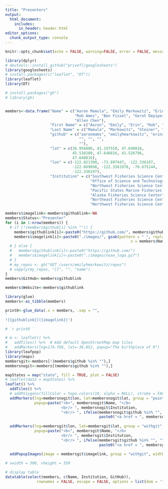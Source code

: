 ```yaml
---
title: "Presenters"
output:
  html_document:
    includes:
      in_header: header.html
editor_options: 
  chunk_output_type: console
---
```


```r
knitr::opts_chunk$set(echo = FALSE, warning=FALSE, error = FALSE, message = FALSE)

library(dplyr)
# devtools::install_github("privefl/googlesheets")
library(googlesheets)
# install.packages(c("leaflet", "DT"))
library(leaflet)
library(DT)
```

```r
# install.packages("gh")
# library(gh)


members<-data.frame("Name" = c("Aaron Mamula", "Emily Markowitz", "Erin Steiner", 
                               "Rob Ames", "Ben Fissel", "Geret Depiper", 
                               "Allen Chen"), 
                    "First Name" = c("Aaron", "Emily", "Erin", "Rob", "Ben", "Geret", "Allen"),
                    "Last Name" = c("Mamula", "Markowitz", "Steiner", "Ames", "Fissel", "Depiper", "Chen"),
                    "github" = c("aaronmams", "emilyhmarkowitz", "erinsteiner-NOAA",
                                 "", "", "",  
                                 ""), 
                    "lat" = c(36.956806, 41.197558, 47.640816, 
                              45.510209, 47.640816, 41.526796, 
                              47.640816), 
                    "lon" = c(-122.021390, -73.897447, -122.336197, 
                              -122.669898, -122.3361978, -70.675144,  
                              -122.336197), 
                    "Institution" = c("Southwest Fisheries Science Center", 
                                      "Office of Science and Technology/Alaska Fisheries Science Center", 
                                      "Northwest Fisheries Science Center", 
                                      "Pacific States Marine Fisheries Commission", 
                                      "Alaska Fisheries Science Center", 
                                      "Northeast Fisheries Science Center", 
                                      "Northwest Fisheries Science Center"))

members$imagelink<-members$githublink<-NA                 
members$Status<-"Presenter"
for (i in 1:nrow(members)) {
  # if (!(members$github[i] %in% "")) {
    members$githublink[i]<-paste0("https://github.com/", members$github[i])
    members$imagelink[i]<-paste0("./images/", gsub(pattern = " ", replacement = "", 
                                                        x = members$Name[i]), ".png")
  # } else {
  #   members$githublink[i]<-paste0("https://github.com/")
  #   members$imagelink[i]<-paste0("./images/noaa_logo.gif")    
  # }
  # my_repos <- gh("GET /users/emilyhmarkowitz/repos")
  # vapply(my_repos, "[[", "", "name")
}
members$GitHub<-members$githublink

members$Website<-members$githublink

library(glue)
members<-as_tibble(members)

print0<-glue_data(.x = members, .sep = "", 
'
![{githublink}]({imagelink})')

# `r print0 `

```


```r
# m <- leaflet() %>%
#   addTiles() %>%  # Add default OpenStreetMap map tiles
#   addMarkers(lng=174.768, lat=-36.852, popup="The birthplace of R")
library(leafpop)
library(maps)
membersgit<-members[!(members$github %in% ""),]
membersnogit<-members[(members$github %in% ""),]

mapStates = map("state", fill = TRUE, plot = FALSE)
# leaflet(data = mapStates) %>% 
leaflet() %>%
  addTiles() %>%
  # addPolygons(fillColor = topo.colors(10, alpha = NULL), stroke = FALSE) %>%
  addMarkers(lng=membersnogit$lon, lat=membersnogit$lat, group = "points",
             popup=paste("<b>", membersnogit$Name, "</b> 
                         <br/> ", membersnogit$Institution, 
                         "<br/> ", ifelse(membersnogit$github %in% "", "", 
                                          paste0("<a href = ", membersnogit$GitHub, "> GitHub </a> ")))) %>%
  
  addMarkers(lng=membersgit$lon, lat=membersgit$lat, group = "withgit",
             popup=paste("<b>", membersgit$Name, "</b> 
                         <br/> ", membersgit$Institution, 
                         "<br/> ", ifelse(membersgit$github %in% "", "", 
                                          paste0("<a href = ", membersgit$GitHub, "> GitHub </a> ")))) %>%
  
  addPopupImages(image = membersgit$imagelink, group = "withgit", width = 2*(300*4), height = 2*(350/4))

# vwidth = 300, vheight = 350
```


```r
# display table
datatable(select(members, c(Name, Institution, GitHub)), 
              rownames = FALSE, escape = FALSE, options = list(dom = 't'))
```


